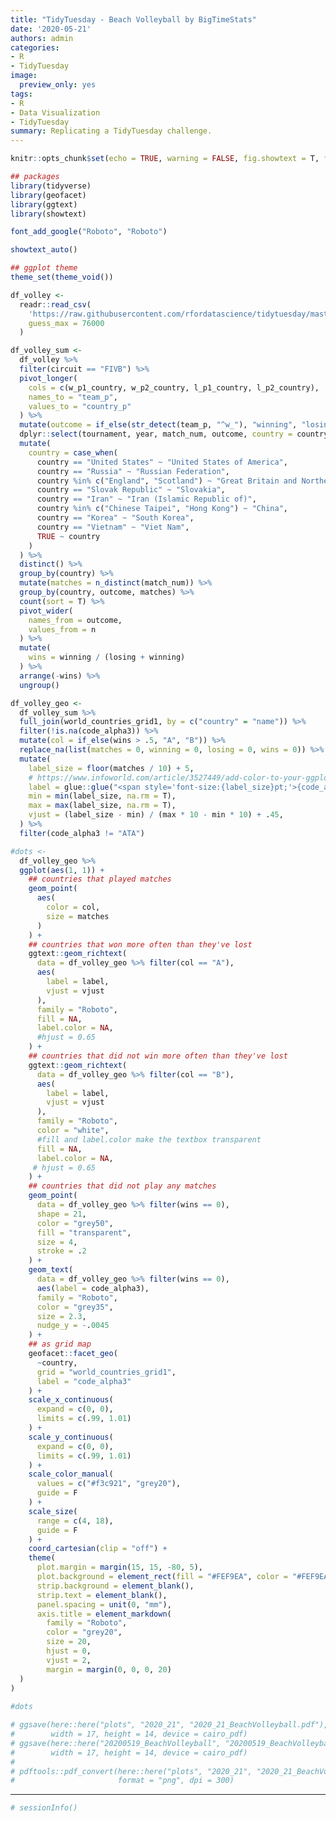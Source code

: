 ```yaml
---
title: "TidyTuesday - Beach Volleyball by BigTimeStats"
date: '2020-05-21'
authors: admin
categories:
- R
- TidyTuesday
image:
  preview_only: yes
tags:
- R
- Data Visualization
- TidyTuesday
summary: Replicating a TidyTuesday challenge.
---
```


```r
knitr::opts_chunk$set(echo = TRUE, warning = FALSE, fig.showtext = T, fig.retina = 1)
```

```r
## packages
library(tidyverse)
library(geofacet)
library(ggtext)
library(showtext)

font_add_google("Roboto", "Roboto")

showtext_auto()

## ggplot theme
theme_set(theme_void())


```

```r
df_volley <- 
  readr::read_csv(
    'https://raw.githubusercontent.com/rfordatascience/tidytuesday/master/data/2020/2020-05-19/vb_matches.csv', 
    guess_max = 76000
  )
```

```r
df_volley_sum <- 
  df_volley %>% 
  filter(circuit == "FIVB") %>%
  pivot_longer(
    cols = c(w_p1_country, w_p2_country, l_p1_country, l_p2_country),
    names_to = "team_p",
    values_to = "country_p"
  ) %>% 
  mutate(outcome = if_else(str_detect(team_p, "^w_"), "winning", "losing")) %>% 
  dplyr::select(tournament, year, match_num, outcome, country = country_p) %>%
  mutate(
    country = case_when(
      country == "United States" ~ "United States of America",
      country == "Russia" ~ "Russian Federation",
      country %in% c("England", "Scotland") ~ "Great Britain and Northern Ireland",
      country == "Slovak Republic" ~ "Slovakia",
      country == "Iran" ~ "Iran (Islamic Republic of)",
      country %in% c("Chinese Taipei", "Hong Kong") ~ "China",
      country == "Korea" ~ "South Korea",
      country == "Vietnam" ~ "Viet Nam",
      TRUE ~ country
    )
  ) %>% 
  distinct() %>% 
  group_by(country) %>% 
  mutate(matches = n_distinct(match_num)) %>% 
  group_by(country, outcome, matches) %>% 
  count(sort = T) %>% 
  pivot_wider(
    names_from = outcome,
    values_from = n
  ) %>%
  mutate(
    wins = winning / (losing + winning)
  ) %>% 
  arrange(-wins) %>% 
  ungroup()

df_volley_geo <-
  df_volley_sum %>% 
  full_join(world_countries_grid1, by = c("country" = "name")) %>% 
  filter(!is.na(code_alpha3)) %>% 
  mutate(col = if_else(wins > .5, "A", "B")) %>% 
  replace_na(list(matches = 0, winning = 0, losing = 0, wins = 0)) %>% 
  mutate(
    label_size = floor(matches / 10) + 5,
    # https://www.infoworld.com/article/3527449/add-color-to-your-ggplot2-text-in-r.html tutorial
    label = glue::glue("<span style='font-size:{label_size}pt;'>{code_alpha3}</span>"),
    min = min(label_size, na.rm = T),
    max = max(label_size, na.rm = T),
    vjust = (label_size - min) / (max * 10 - min * 10) + .45,
  ) %>% 
  filter(code_alpha3 != "ATA")
```

```r
#dots <-
  df_volley_geo %>% 
  ggplot(aes(1, 1)) +
    ## countries that played matches
    geom_point(
      aes(
        color = col,
        size = matches
      )
    ) +
    ## countries that won more often than they've lost
    ggtext::geom_richtext(
      data = df_volley_geo %>% filter(col == "A"),
      aes(
        label = label,
        vjust = vjust
      ),
      family = "Roboto",
      fill = NA,
      label.color = NA,
      #hjust = 0.65
    ) +
    ## countries that did not win more often than they've lost
    ggtext::geom_richtext(
      data = df_volley_geo %>% filter(col == "B"),
      aes(
        label = label,
        vjust = vjust
      ),
      family = "Roboto",
      color = "white",
      #fill and label.color make the textbox transparent
      fill = NA,
      label.color = NA,
     # hjust = 0.65
    ) +
    ## countries that did not play any matches
    geom_point(
      data = df_volley_geo %>% filter(wins == 0),
      shape = 21,
      color = "grey50",
      fill = "transparent",
      size = 4,
      stroke = .2
    ) +
    geom_text(
      data = df_volley_geo %>% filter(wins == 0),
      aes(label = code_alpha3),
      family = "Roboto",
      color = "grey35",
      size = 2.3,
      nudge_y = -.0045
    ) +
    ## as grid map
    geofacet::facet_geo(
      ~country, 
      grid = "world_countries_grid1", 
      label = "code_alpha3"
    ) +
    scale_x_continuous(
      expand = c(0, 0), 
      limits = c(.99, 1.01)
    ) +
    scale_y_continuous(
      expand = c(0, 0), 
      limits = c(.99, 1.01)
    ) +
    scale_color_manual(
      values = c("#f3c921", "grey20"),
      guide = F
    ) +
    scale_size(
      range = c(4, 18), 
      guide = F
    ) +
    coord_cartesian(clip = "off") +
    theme(
      plot.margin = margin(15, 15, -80, 5),
      plot.background = element_rect(fill = "#FEF9EA", color = "#FEF9EA"),
      strip.background = element_blank(),
      strip.text = element_blank(),
      panel.spacing = unit(0, "mm"),
      axis.title = element_markdown(
        family = "Roboto",
        color = "grey20",
        size = 20,
        hjust = 0,
        vjust = 2,
        margin = margin(0, 0, 0, 20)
  )
)
   
#dots

# ggsave(here::here("plots", "2020_21", "2020_21_BeachVolleyball.pdf"), 
#        width = 17, height = 14, device = cairo_pdf)
# ggsave(here::here("20200519_BeachVolleyball", "20200519_BeachVolleyball.pdf"),
#        width = 17, height = 14, device = cairo_pdf)
# 
# pdftools::pdf_convert(here::here("plots", "2020_21", "2020_21_BeachVolleyball.pdf"),
#                       format = "png", dpi = 300)
```

***

```r
# sessionInfo()
```

